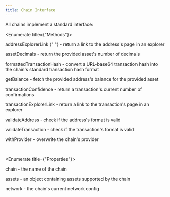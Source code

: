 ```yaml
---
title: Chain Interface
---
```



<DocTag type={DocType.Reference} />

All chains implement a standard <TypeDoc name="ChainCommon" /> interface:

<Enumerate title={"Methods"}>
    <p>
        <TypeDoc name="ChainCommon.addressExplorerLink">
            addressExplorerLink
        </TypeDoc>{" "}
        - return a link to the address's page in an explorer
    </p>
    <p><TypeDoc name="ChainCommon.assetDecimals">assetDecimals</TypeDoc> - return the provided asset's number of decimals</p>
    <p><TypeDoc name="ChainCommon.formattedTransactionHash">formattedTransactionHash</TypeDoc> - convert a URL-base64 transaction hash into the chain's standard transaction hash format</p>
    <p><TypeDoc name="ChainCommon.getBalance">getBalance</TypeDoc> - fetch the provided address's balance for the provided asset</p>
    <p><TypeDoc name="ChainCommon.transactionConfidence">transactionConfidence</TypeDoc> - return a transaction's current number of confirmations</p>
    <p><TypeDoc name="ChainCommon.transactionExplorerLink">transactionExplorerLink</TypeDoc> - return a link to the transaction's page in an explorer</p>
    <p><TypeDoc name="ChainCommon.validateAddress">validateAddress</TypeDoc> - check if the address's format is valid</p>
    <p><TypeDoc name="ChainCommon.validateTransaction">validateTransaction</TypeDoc> - check if the transaction's format is valid</p>
    <p><TypeDoc name="ChainCommon.withProvider">withProvider</TypeDoc> - overwrite the chain's provider</p>

</Enumerate>

<br />

<Enumerate title={"Properties"}>
    <p><TypeDoc name="ChainCommon.chain">chain</TypeDoc> - the name of the chain</p>
    <p><TypeDoc name="ChainCommon.assets">assets</TypeDoc> - an object containing assets supported by the chain</p>
    <p><TypeDoc name="ChainCommon.network">network</TypeDoc> - the chain's current network config</p>

</Enumerate>
